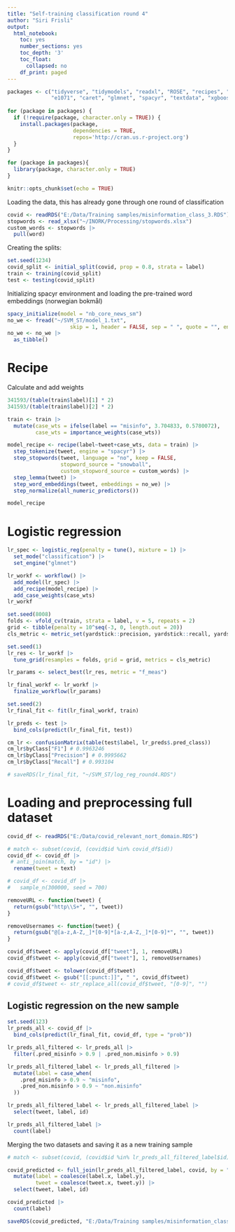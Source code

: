 ```yaml
---
title: "Self-training classification round 4"
author: "Siri Frisli"
output:
  html_notebook:
    toc: yes
    number_sections: yes
    toc_depth: '3'
    toc_float:
      collapsed: no
    df_print: paged
---
```


```r
packages <- c("tidyverse", "tidymodels", "readxl", "ROSE", "recipes", "textrecipes",
              "e1071", "caret", "glmnet", "spacyr", "textdata", "xgboost", "data.table")
 
for (package in packages) {
  if (!require(package, character.only = TRUE)) {
    install.packages(package,
                     dependencies = TRUE,
                     repos='http://cran.us.r-project.org')
  }
}

for (package in packages){
  library(package, character.only = TRUE)
}

knitr::opts_chunk$set(echo = TRUE)
```

Loading the data, this has already gone through one round of classification
```r
covid <- readRDS("E:/Data/Training samples/misinformation_class_3.RDS")
stopwords <- read_xlsx("~/INORK/Processing/stopwords.xlsx")
custom_words <- stopwords |>
  pull(word)
```

Creating the splits:
```r
set.seed(1234)
covid_split <- initial_split(covid, prop = 0.8, strata = label)
train <- training(covid_split)
test <- testing(covid_split)
```

Initializing spacyr environment and loading the pre-trained word embeddings (norwegian bokmål)
```r
spacy_initialize(model = "nb_core_news_sm")
no_we <- fread("~/SVM_ST/model_1.txt", 
                    skip = 1, header = FALSE, sep = " ", quote = "", encoding = "UTF-8")
no_we <- no_we |>
  as_tibble()
```

# Recipe
Calculate and add weights 
```r
341593/(table(train$label)[1] * 2)
341593/(table(train$label)[2] * 2)
```

```r
train <- train |>
  mutate(case_wts = ifelse(label == "misinfo", 3.704833, 0.5780072),
         case_wts = importance_weights(case_wts))
```

```r
model_recipe <- recipe(label~tweet+case_wts, data = train) |>
  step_tokenize(tweet, engine = "spacyr") |>
  step_stopwords(tweet, language = "no", keep = FALSE, 
                 stopword_source = "snowball", 
                 custom_stopword_source = custom_words) |>
  step_lemma(tweet) |>
  step_word_embeddings(tweet, embeddings = no_we) |>
  step_normalize(all_numeric_predictors())

model_recipe
```

# Logistic regression
```r
lr_spec <- logistic_reg(penalty = tune(), mixture = 1) |>
  set_mode("classification") |>
  set_engine("glmnet")
```

```r
lr_workf <- workflow() |>
  add_model(lr_spec) |>
  add_recipe(model_recipe) |>
  add_case_weights(case_wts)
lr_workf
```

```r
set.seed(8008)
folds <- vfold_cv(train, strata = label, v = 5, repeats = 2)
grid <- tibble(penalty = 10^seq(-3, 0, length.out = 20))
cls_metric <- metric_set(yardstick::precision, yardstick::recall, yardstick::f_meas)
```

```r
set.seed(1)
lr_res <- lr_workf |>
  tune_grid(resamples = folds, grid = grid, metrics = cls_metric)
```

```r
lr_params <- select_best(lr_res, metric = "f_meas")

lr_final_workf <- lr_workf |>
  finalize_workflow(lr_params)
```

```r
set.seed(2)
lr_final_fit <- fit(lr_final_workf, train)

lr_preds <- test |>
  bind_cols(predict(lr_final_fit, test))

cm_lr <- confusionMatrix(table(test$label, lr_preds$.pred_class)) 
cm_lr$byClass["F1"] # 0.9963246  
cm_lr$byClass["Precision"] # 0.9995662  
cm_lr$byClass["Recall"] # 0.993104  
```
```r
# saveRDS(lr_final_fit, "~/SVM_ST/log_reg_round4.RDS")
```

# Loading and preprocessing full dataset
```r
covid_df <- readRDS("E:/Data/covid_relevant_nort_domain.RDS")

# match <- subset(covid, (covid$id %in% covid_df$id))
covid_df <- covid_df |>
 # anti_join(match, by = "id") |>
  rename(tweet = text)
```

```r
# covid_df <- covid_df |>
#   sample_n(300000, seed = 700)
```

```r
removeURL <- function(tweet) {
  return(gsub("http\\S+", "", tweet))
}

removeUsernames <- function(tweet) {
  return(gsub("@[a-z,A-Z,_]*[0-9]*[a-z,A-Z,_]*[0-9]*", "", tweet))
}

covid_df$tweet <- apply(covid_df["tweet"], 1, removeURL)
covid_df$tweet <- apply(covid_df["tweet"], 1, removeUsernames)

covid_df$tweet <- tolower(covid_df$tweet)
covid_df$tweet <- gsub("[[:punct:]]", " ", covid_df$tweet)
# covid_df$tweet <- str_replace_all(covid_df$tweet, "[0-9]", "")
```

## Logistic regression on the new sample
```r
set.seed(123)
lr_preds_all <- covid_df |>
  bind_cols(predict(lr_final_fit, covid_df, type = "prob"))
```

```r
lr_preds_all_filtered <- lr_preds_all |>
  filter(.pred_misinfo > 0.9 | .pred_non.misinfo > 0.9)
```

```r
lr_preds_all_filtered_label <- lr_preds_all_filtered |>
  mutate(label = case_when(
    .pred_misinfo > 0.9 ~ "misinfo",
    .pred_non.misinfo > 0.9 ~ "non.misinfo"
  ))
```

```r
lr_preds_all_filtered_label <- lr_preds_all_filtered_label |>
  select(tweet, label, id)
```

```r
lr_preds_all_filtered_label |>
  count(label)
```

Merging the two datasets and saving it as a new training sample
```r
# match <- subset(covid, (covid$id %in% lr_preds_all_filtered_label$id))

covid_predicted <- full_join(lr_preds_all_filtered_label, covid, by = "id") |>
  mutate(label = coalesce(label.x, label.y),
         tweet = coalesce(tweet.x, tweet.y)) |>
  select(tweet, label, id)

covid_predicted |>
  count(label)
```

```r
saveRDS(covid_predicted, "E:/Data/Training samples/misinformation_class_3.RDS")
```